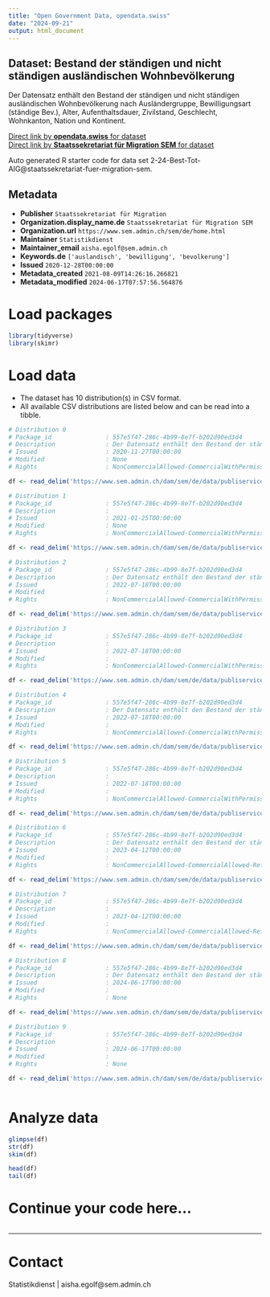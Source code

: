 ```yaml
---
title: "Open Government Data, opendata.swiss"
date: "2024-09-21"
output: html_document
---
```


## Dataset: Bestand der ständigen und nicht ständigen ausländischen Wohnbevölkerung

Der Datensatz enthält den Bestand der ständigen und nicht ständigen ausländischen Wohnbevölkerung nach Ausländergruppe, Bewilligungsart (ständige Bev.), Alter, Aufenthaltsdauer, Zivilstand, Geschlecht, Wohnkanton, Nation und Kontinent.

[Direct link by **opendata.swiss** for dataset](https://opendata.swiss/de/dataset/bestand-der-standigen-und-nicht-standigen-auslandischen-wohnbevolkerung)<br>
[Direct link by **Staatssekretariat für Migration SEM** for dataset](https://www.sem.admin.ch/sem/de/home/publiservice/statistik/auslaenderstatistik.html)

Auto generated R starter code for data set 2-24-Best-Tot-AIG@staatssekretariat-fuer-migration-sem.

## Metadata

- **Publisher** `Staatssekretariat für Migration`
- **Organization.display_name.de** `Staatssekretariat für Migration SEM`
- **Organization.url** `https://www.sem.admin.ch/sem/de/home.html`
- **Maintainer** `Statistikdienst`
- **Maintainer_email** `aisha.egolf@sem.admin.ch`
- **Keywords.de** `['auslandisch', 'bewilligung', 'bevolkerung']`
- **Issued** `2020-12-28T00:00:00`
- **Metadata_created** `2021-08-09T14:26:16.266821`
- **Metadata_modified** `2024-06-17T07:57:56.564876`


# Load packages

```r

library(tidyverse)
library(skimr)

```

# Load data

-   The dataset has 10 distribution(s) in CSV format.
-   All available CSV distributions are listed below and can be read into a tibble.

```r

# Distribution 0
# Package_id               : 557e5f47-286c-4b99-8e7f-b202d90ed3d4
# Description              : Der Datensatz enthält den Bestand der ständigen und nicht ständigen ausländischen Wohnbevölkerung nach Ausländergruppe, Bewilligungsart (ständige Bev.), Alter, Aufenthaltsdauer, Zivilstand, Geschlecht, Wohnkanton, Nation und Kontinent Ende 2019.
# Issued                   : 2020-11-27T00:00:00
# Modified                 : None
# Rights                   : NonCommercialAllowed-CommercialWithPermission-ReferenceRequired

df <- read_delim('https://www.sem.admin.ch/dam/sem/de/data/publiservice/statistik/auslaenderstatistik/2019/csv/2-24-Best-Tot-d-2019.csv.download.csv/2-24-Best-Tot-d-2019.csv')

# Distribution 1
# Package_id               : 557e5f47-286c-4b99-8e7f-b202d90ed3d4
# Description              : 
# Issued                   : 2021-01-25T00:00:00
# Modified                 : None
# Rights                   : NonCommercialAllowed-CommercialWithPermission-ReferenceRequired

df <- read_delim('https://www.sem.admin.ch/dam/sem/de/data/publiservice/statistik/auslaenderstatistik/2019/csv/2-24-Effectif-Tot-f-2019.csv.download.csv/2-24-Effectif-Tot-f-2019.csv')

# Distribution 2
# Package_id               : 557e5f47-286c-4b99-8e7f-b202d90ed3d4
# Description              : Der Datensatz enthält den Bestand der ständigen und nicht ständigen ausländischen Wohnbevölkerung nach Ausländergruppe, Bewilligungsart (ständige Bev.), Alter, Aufenthaltsdauer, Geschlecht, Wohnkanton, Nation und Kontinent Ende 2020.
# Issued                   : 2022-07-18T00:00:00
# Modified                 : 
# Rights                   : NonCommercialAllowed-CommercialWithPermission-ReferenceRequired

df <- read_delim('https://www.sem.admin.ch/dam/sem/de/data/publiservice/statistik/auslaenderstatistik/2020/csv/2-24-Best-Tot-d-2020.csv.download.csv/2-24-Best-Tot-d-2020.csv')

# Distribution 3
# Package_id               : 557e5f47-286c-4b99-8e7f-b202d90ed3d4
# Description              : 
# Issued                   : 2022-07-18T00:00:00
# Modified                 : 
# Rights                   : NonCommercialAllowed-CommercialWithPermission-ReferenceRequired

df <- read_delim('https://www.sem.admin.ch/dam/sem/de/data/publiservice/statistik/auslaenderstatistik/2020/csv/2-24-Effectif-Tot-f-2020.csv.download.csv/2-24-Effectif-Tot-f-2020.csv')

# Distribution 4
# Package_id               : 557e5f47-286c-4b99-8e7f-b202d90ed3d4
# Description              : Der Datensatz enthält den Bestand der ständigen und nicht ständigen ausländischen Wohnbevölkerung nach Ausländergruppe, Bewilligungsart (ständige Bev.), Alter, Aufenthaltsdauer, Geschlecht, Wohnkanton, Nation und Kontinent Ende 2021. Anmerkung: Vereinigtes Königreich wird neu den Drittstaaten angegliedert.
# Issued                   : 2022-07-18T00:00:00
# Modified                 : 
# Rights                   : NonCommercialAllowed-CommercialWithPermission-ReferenceRequired

df <- read_delim('https://www.sem.admin.ch/dam/sem/de/data/publiservice/statistik/auslaenderstatistik/2021/csv/2-24-Best-Tot-d-2021.csv.download.csv/2-24-Best-Tot-d-2021.csv')

# Distribution 5
# Package_id               : 557e5f47-286c-4b99-8e7f-b202d90ed3d4
# Description              : 
# Issued                   : 2022-07-18T00:00:00
# Modified                 : 
# Rights                   : NonCommercialAllowed-CommercialWithPermission-ReferenceRequired

df <- read_delim('https://www.sem.admin.ch/dam/sem/de/data/publiservice/statistik/auslaenderstatistik/2021/csv/2-24-Effectif-Tot-f-2021.csv.download.csv/2-24-Effectif-Tot-f-2021.csv')

# Distribution 6
# Package_id               : 557e5f47-286c-4b99-8e7f-b202d90ed3d4
# Description              : Der Datensatz enthält den Bestand der ständigen und nicht ständigen ausländischen Wohnbevölkerung nach Ausländergruppe, Bewilligungsart (ständige Bev.), Alter, Aufenthaltsdauer, Geschlecht, Wohnkanton, Nation und Kontinent Ende 2022.
# Issued                   : 2023-04-12T00:00:00
# Modified                 : 
# Rights                   : NonCommercialAllowed-CommercialAllowed-ReferenceNotRequired

df <- read_delim('https://www.sem.admin.ch/dam/sem/de/data/publiservice/statistik/auslaenderstatistik/2022/csv/2-24-Best-Tot-d-2022.csv.download.csv/2-24-Best-Tot-d-2022.csv')

# Distribution 7
# Package_id               : 557e5f47-286c-4b99-8e7f-b202d90ed3d4
# Description              : 
# Issued                   : 2023-04-12T00:00:00
# Modified                 : 
# Rights                   : NonCommercialAllowed-CommercialAllowed-ReferenceNotRequired

df <- read_delim('https://www.sem.admin.ch/dam/sem/de/data/publiservice/statistik/auslaenderstatistik/2022/csv/2-24-Effectif-Tot-f-2022.csv.download.csv/2-24-Effectif-Tot-f-2022.csv')

# Distribution 8
# Package_id               : 557e5f47-286c-4b99-8e7f-b202d90ed3d4
# Description              : Der Datensatz enthält den Bestand der ständigen und nicht ständigen ausländischen Wohnbevölkerung nach Ausländergruppe, Bewilligungsart (ständige Bev.), Alter, Aufenthaltsdauer, Geschlecht, Wohnkanton, Nation und Kontinent Ende 2023.
# Issued                   : 2024-06-17T00:00:00
# Modified                 : 
# Rights                   : None

df <- read_delim('https://www.sem.admin.ch/dam/sem/de/data/publiservice/statistik/auslaenderstatistik/2023/csv/2-24-Best-Tot-d-2023.csv.download.csv/2-24-Best-Tot-d-2023.csv')

# Distribution 9
# Package_id               : 557e5f47-286c-4b99-8e7f-b202d90ed3d4
# Description              : 
# Issued                   : 2024-06-17T00:00:00
# Modified                 : 
# Rights                   : None

df <- read_delim('https://www.sem.admin.ch/dam/sem/de/data/publiservice/statistik/auslaenderstatistik/2023/csv/2-24-Effectif-Tot-f-2023.csv.download.csv/2-24-Effectif-Tot-f-2023.csv')



```

# Analyze data

```r

glimpse(df)
str(df)
skim(df)

head(df)
tail(df)

```

# Continue your code here...

```r

```

------------------------------------------------------------------------

# Contact

Statistikdienst | aisha.egolf@sem.admin.ch
